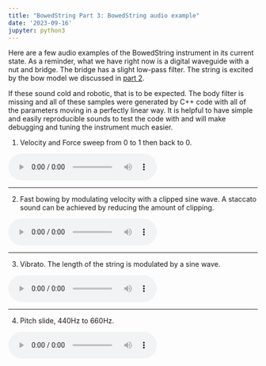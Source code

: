 ```yaml
---
title: "BowedString Part 3: BowedString audio example"
date: '2023-09-16'
jupyter: python3
---
```


Here are a few audio examples of the BowedString instrument in its current state. As a reminder, what we have right now is a digital waveguide with a nut and bridge. The bridge has a slight low-pass filter. The string is excited by the bow model we discussed in [part 2](../bow_table/bow_table.qmd).

If these sound cold and robotic, that is to be expected. The body filter is missing and all of these samples were generated by C++ code with all of the parameters moving in a perfectly linear way. It is helpful to have simple and easily reproducible sounds to test the code with and will make debugging and tuning the instrument much easier.

1. Velocity and Force sweep from 0 to 1 then back to 0.

<html>
<audio controls>
  <source src="../assets/velocity_sweep.wav" type="audio/wav">
</audio></html>

---

2. Fast bowing by modulating velocity with a clipped sine wave. A staccato sound can be achieved by reducing the amount of clipping.

<html>
<audio controls>
  <source src="../assets/fast_note.wav" type="audio/wav">
</audio></html>

---

3. Vibrato. The length of the string is modulated by a sine wave.

<html>
<audio controls>
  <source src="../assets/vibrato.wav" type="audio/wav">
</audio></html>

---

4. Pitch slide, 440Hz to 660Hz.

<html>
<audio controls>
  <source src="../assets/pitchslide.wav" type="audio/wav">
</audio></html>
